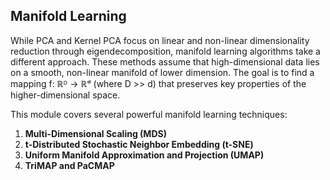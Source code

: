 ## Manifold Learning

While PCA and Kernel PCA focus on linear and non-linear dimensionality reduction through eigendecomposition, manifold learning algorithms take a different approach. These methods assume that high-dimensional data lies on a smooth, non-linear manifold of lower dimension. The goal is to find a mapping f: ℝᴰ → ℝᵈ (where D >> d) that preserves key properties of the higher-dimensional space.

This module covers several powerful manifold learning techniques:

1. **Multi-Dimensional Scaling (MDS)**
2. **t-Distributed Stochastic Neighbor Embedding (t-SNE)**
3. **Uniform Manifold Approximation and Projection (UMAP)**
4. **TriMAP and PaCMAP**
